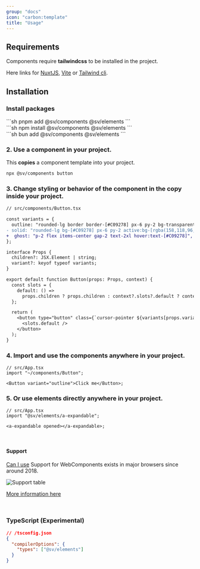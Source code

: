 ```yaml
---
group: "docs"
icon: "carbon:template"
title: "Usage"
---
```



## Requirements

Components require **tailwindcss** to be installed in the project.

Here links for [NuxtJS](https://www.npmjs.com/package/@nuxtjs/tailwindcss), [Vite](https://tailwindcss.com/docs/guides/vite) or [Tailwind cli](https://tailwindcss.com/docs/installation).

## Installation

### Install packages

<Command>
  <div slot="pnpm">
    ```sh
    pnpm add @sv/components @sv/elements
    ```
  </div>
  <div slot="npm">
    ```sh
    npm install @sv/components @sv/elements
    ```
  </div>
  <div slot="bun">
    ```sh
    bun add @sv/components @sv/elements
    ```
  </div>
</Command>

### 2. Use a component in your project.

This **copies** a component template into your project.

```bash
npx @sv/components button
```

### 3. Change styling or behavior of the component in the copy inside your project.

```diff lang="tsx"
// src/components/Button.tsx

const variants = {
  outline: "rounded-lg border border-[#C09278] px-6 py-2 bg-transparent",
- solid: "rounded-lg bg-[#C09278] px-6 py-2 active:bg-[rgba(158,118,96,1)]",
+  ghost: "p-2 flex items-center gap-2 text-2xl hover:text-[#C09278]",
};

interface Props {
  children?: JSX.Element | string;
  variant?: keyof typeof variants;
}

export default function Button(props: Props, context) {
  const slots = {
    default: () =>
      props.children ? props.children : context?.slots?.default ? context?.slots.default() : null,
  };

  return (
    <button type="button" class={`cursor-pointer ${variants[props.variant ?? "solid"]}`}>
      <slots.default />
    </button>
  );
}
```

### 4. Import and use the components anywhere in your project.

```tsx
// src/App.tsx
import "~/components/Button";

<Button variant="outline">Click me</Button>;
```

### 5. Or use elements directly anywhere in your project.

```tsx
// src/App.tsx
import "@sv/elements/a-expandable";

<a-expandable opened></a-expandable>;
```

<br/>

#### Support

[Can I use](https://caniuse.com/mdn-api_window_customelements) Support for WebComponents exists in major browsers since around 2018.

![Support table](../../assets/support.jpg)

[More information here](https://www.webcomponents.org/)

<br/>

### TypeScript (Experimental)

```json
// /tsconfig.json
{
  "compilerOptions": {
    "types": ["@sv/elements"]
  }
}
```
